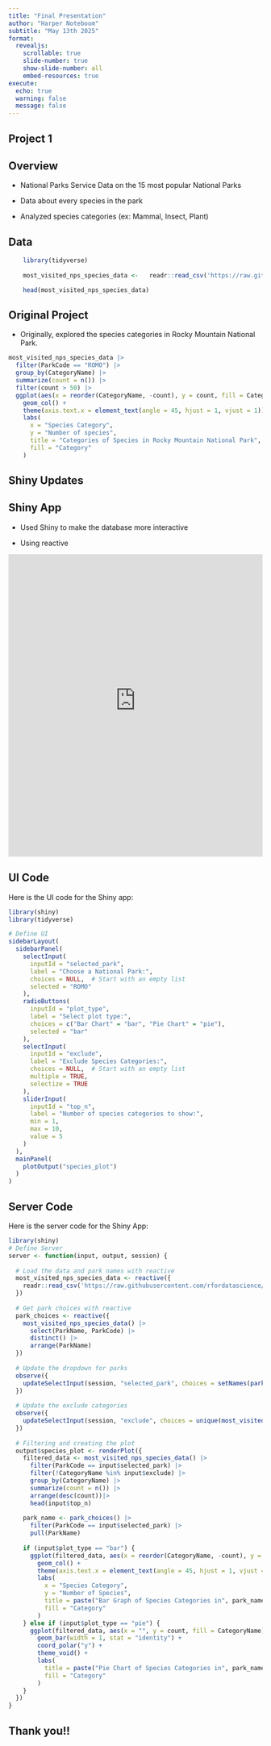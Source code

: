```yaml
---
title: "Final Presentation"
author: "Harper Noteboom"
subtitle: "May 13th 2025"
format:
  revealjs:
    scrollable: true
    slide-number: true
    show-slide-number: all
    embed-resources: true
execute:
  echo: true
  warning: false
  message: false
---
```


## Project 1

::: panel-tabset
## Overview

-   National Parks Service Data on the 15 most popular National Parks

-   Data about every species in the park 

-   Analyzed species categories (ex: Mammal, Insect, Plant)

## Data

```r
    library(tidyverse)
    
    most_visited_nps_species_data <-   readr::read_csv('https://raw.githubusercontent.com/rfordatascience/tidytuesday/main/data/2024/2024-10-08/most_visited_nps_species_data.csv', show_col_types = FALSE)
```

```r
    head(most_visited_nps_species_data)
```
    
## Original Project 
  - Originally, explored the species categories in Rocky Mountain National Park. 
  
```r
most_visited_nps_species_data |> 
  filter(ParkCode == "ROMO") |> 
  group_by(CategoryName) |> 
  summarize(count = n()) |> 
  filter(count > 50) |> 
  ggplot(aes(x = reorder(CategoryName, -count), y = count, fill = CategoryName)) + 
    geom_col() + 
    theme(axis.text.x = element_text(angle = 45, hjust = 1, vjust = 1))+
    labs(
      x = "Species Category", 
      y = "Number of species",
      title = "Categories of Species in Rocky Mountain National Park",
      fill = "Category"
    )

```
:::


## Shiny Updates

:::: panel-tabset
## Shiny App 
- Used Shiny to make the database more interactive 

- Using reactive

<iframe src="https://harper-noteboom.shinyapps.io/proj_6_shiny/" width="100%" height="600px" frameborder="0" data-external="1"></iframe>

 

## UI Code

Here is the UI code for the Shiny app:

```r

library(shiny)
library(tidyverse)

# Define UI
sidebarLayout(
  sidebarPanel(
    selectInput(
      inputId = "selected_park",
      label = "Choose a National Park:",
      choices = NULL,  # Start with an empty list
      selected = "ROMO"
    ),
    radioButtons(
      inputId = "plot_type",
      label = "Select plot type:",
      choices = c("Bar Chart" = "bar", "Pie Chart" = "pie"),
      selected = "bar"
    ),
    selectInput(
      inputId = "exclude",
      label = "Exclude Species Categories:",
      choices = NULL,  # Start with an empty list
      multiple = TRUE,
      selectize = TRUE
    ),
    sliderInput(
      inputId = "top_n",
      label = "Number of species categories to show:",
      min = 1,
      max = 10,
      value = 5
    )
  ),
  mainPanel(
    plotOutput("species_plot")
  )
)

```

## Server Code 

Here is the server code for the Shiny App: 

```r

library(shiny)
# Define Server
server <- function(input, output, session) {
  
  # Load the data and park names with reactive
  most_visited_nps_species_data <- reactive({
    readr::read_csv('https://raw.githubusercontent.com/rfordatascience/tidytuesday/main/data/2024/2024-10-08/most_visited_nps_species_data.csv', show_col_types = FALSE)
  })
  
  # Get park choices with reactive
  park_choices <- reactive({
    most_visited_nps_species_data() |> 
      select(ParkName, ParkCode) |> 
      distinct() |> 
      arrange(ParkName)
  })
  
  # Update the dropdown for parks
  observe({
    updateSelectInput(session, "selected_park", choices = setNames(park_choices()$ParkCode, park_choices()$ParkName), selected = "ROMO")
  })
  
  # Update the exclude categories 
  observe({
    updateSelectInput(session, "exclude", choices = unique(most_visited_nps_species_data()$CategoryName))
  })
  
  # Filtering and creating the plot
  output$species_plot <- renderPlot({
    filtered_data <- most_visited_nps_species_data() |>
      filter(ParkCode == input$selected_park) |>
      filter(!CategoryName %in% input$exclude) |>
      group_by(CategoryName) |>
      summarize(count = n()) |>
      arrange(desc(count))|>
      head(input$top_n)
    
    park_name <- park_choices() |>
      filter(ParkCode == input$selected_park) |>
      pull(ParkName)
    
    if (input$plot_type == "bar") {
      ggplot(filtered_data, aes(x = reorder(CategoryName, -count), y = count, fill = CategoryName)) +
        geom_col() +
        theme(axis.text.x = element_text(angle = 45, hjust = 1, vjust = 1)) +
        labs(
          x = "Species Category",
          y = "Number of Species",
          title = paste("Bar Graph of Species Categories in", park_name),
          fill = "Category"
        )
    } else if (input$plot_type == "pie") {
      ggplot(filtered_data, aes(x = "", y = count, fill = CategoryName)) +
        geom_bar(width = 1, stat = "identity") +
        coord_polar("y") +
        theme_void() +
        labs(
          title = paste("Pie Chart of Species Categories in", park_name),
          fill = "Category"
        )
    }
  })
}

```
::::

## Thank you!! 


